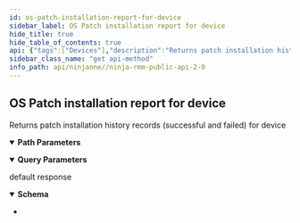 ```yaml
---
id: os-patch-installation-report-for-device
sidebar_label: OS Patch installation report for device
hide_title: true
hide_table_of_contents: true
api: {"tags":["Devices"],"description":"Returns patch installation history records (successful and failed) for device","operationId":"getDeviceInstalledOSPatches","parameters":[{"name":"id","in":"path","description":"Device identifier","required":true,"schema":{"type":"integer","format":"int32"}},{"name":"status","in":"query","description":"Patch Status filter (FAILED, INSTALLED)","schema":{"type":"string"}},{"name":"installedBefore","in":"query","description":"Include patches installed before specified date","schema":{"type":"string"}},{"name":"installedAfter","in":"query","description":"Include patches installed after specified date","schema":{"type":"string"}}],"responses":{"default":{"description":"default response","content":{"application/json":{"schema":{"type":"array","items":{"type":"object","properties":{"id":{"type":"string","description":"Identifier","format":"uuid"},"name":{"type":"string","description":"Name"},"severity":{"type":"string","description":"Severity"},"status":{"type":"string","description":"Status"},"type":{"type":"string","description":"Type"},"installedAt":{"type":"number","description":"Installation attempt timestamp","format":"double"},"kbNumber":{"type":"string","description":"KB Number"}}}}}}}},"method":"get","path":"/api/v2/device/{id}/os-patch-installs","servers":[{"url":"https://eu.ninjarmm.com","description":"EU instance"},{"url":"https://app.ninjarmm.com","description":"US instance"},{"url":"https://oc.ninjarmm.com","description":"Oceania instance"}],"security":[{"oauth2":["monitoring","Management","control"]},{"sessionKey":["monitoring","Management","control"]},{"bearer":["monitoring","Management","control"]}],"securitySchemes":{"oauth2":{"type":"oauth2","flows":{"authorizationCode":{"authorizationUrl":"/ws/oauth/authorize","tokenUrl":"/ws/oauth/token","scopes":{"monitoring":"Monitoring APIs","Management":"Management APIs"}},"clientCredentials":{"tokenUrl":"/ws/oauth/token","scopes":{"monitoring":"Monitoring APIs","Management":"Management APIs"}}}},"sessionKey":{"type":"apiKey","name":"sessionKey","in":"cookie"},"bearer":{"type":"http","scheme":"bearer"}},"info":{"title":"Ninja RMM Public API 2.0","description":"Ninja RMM Public API documentation. <br><br>\nSee also: <br> \n<a href=\"https://resources.ninjarmm.com/API/Ninja+RMM+Public+API+v2.0.5+Device+Filter+Syntax.pdf\">Device Filter syntax</a><br>\n<a href=\"https://resources.ninjarmm.com/API/Ninja+RMM+Public+API+v2.0.5+Webhooks.pdf\">Webhooks</a>","contact":{"email":"api@ninjarmm.com"},"version":"2.0.9-draft"},"postman":{"name":"OS Patch installation report for device","description":{"content":"Returns patch installation history records (successful and failed) for device","type":"text/plain"},"url":{"path":["api","v2","device",":id","os-patch-installs"],"host":["{{baseUrl}}"],"query":[{"disabled":false,"description":{"content":"Patch Status filter (FAILED, INSTALLED)","type":"text/plain"},"key":"status","value":""},{"disabled":false,"description":{"content":"Include patches installed before specified date","type":"text/plain"},"key":"installedBefore","value":""},{"disabled":false,"description":{"content":"Include patches installed after specified date","type":"text/plain"},"key":"installedAfter","value":""}],"variable":[{"disabled":false,"description":{"content":"(Required) Device identifier","type":"text/plain"},"type":"any","value":"","key":"id"}]},"header":[{"key":"Accept","value":"application/json"}],"method":"GET"}}
sidebar_class_name: "get api-method"
info_path: api/ninjaone//ninja-rmm-public-api-2-0
---
```



## OS Patch installation report for device



Returns patch installation history records (successful and failed) for device

<details style={{"marginBottom":"1rem"}} data-collapsed={false} open={true}><summary style={{}}><strong>Path Parameters</strong></summary><div><ul><ParamsItem className={"paramsItem"} param={{"name":"id","in":"path","description":"Device identifier","required":true,"schema":{"type":"integer","format":"int32"}}}></ParamsItem></ul></div></details><details style={{"marginBottom":"1rem"}} data-collapsed={false} open={true}><summary style={{}}><strong>Query Parameters</strong></summary><div><ul><ParamsItem className={"paramsItem"} param={{"name":"status","in":"query","description":"Patch Status filter (FAILED, INSTALLED)","schema":{"type":"string"}}}></ParamsItem><ParamsItem className={"paramsItem"} param={{"name":"installedBefore","in":"query","description":"Include patches installed before specified date","schema":{"type":"string"}}}></ParamsItem><ParamsItem className={"paramsItem"} param={{"name":"installedAfter","in":"query","description":"Include patches installed after specified date","schema":{"type":"string"}}}></ParamsItem></ul></div></details><div><ApiTabs><TabItem label={"default"} value={"default"}><div>

default response

</div><div><details style={{}} data-collapsed={false} open={true}><summary style={{"textAlign":"left"}}><strong>Schema</strong></summary><div style={{"textAlign":"left","marginLeft":"1rem"}}></div><ul style={{"marginLeft":"1rem"}}><li><div><ul><SchemaItem collapsible={false} name={"id"} required={false} schemaDescription={"Identifier"} schemaName={"uuid"} qualifierMessage={undefined}></SchemaItem><SchemaItem collapsible={false} name={"name"} required={false} schemaDescription={"Name"} schemaName={"string"} qualifierMessage={undefined}></SchemaItem><SchemaItem collapsible={false} name={"severity"} required={false} schemaDescription={"Severity"} schemaName={"string"} qualifierMessage={undefined}></SchemaItem><SchemaItem collapsible={false} name={"status"} required={false} schemaDescription={"Status"} schemaName={"string"} qualifierMessage={undefined}></SchemaItem><SchemaItem collapsible={false} name={"type"} required={false} schemaDescription={"Type"} schemaName={"string"} qualifierMessage={undefined}></SchemaItem><SchemaItem collapsible={false} name={"installedAt"} required={false} schemaDescription={"Installation attempt timestamp"} schemaName={"double"} qualifierMessage={undefined}></SchemaItem><SchemaItem collapsible={false} name={"kbNumber"} required={false} schemaDescription={"KB Number"} schemaName={"string"} qualifierMessage={undefined}></SchemaItem></ul></div></li></ul></details></div></TabItem></ApiTabs></div>
      